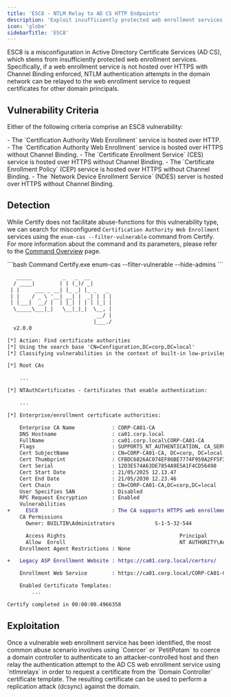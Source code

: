 ```yaml
---
title: 'ESC8 - NTLM Relay to AD CS HTTP Endpoints'
description: 'Exploit insufficiently protected web enrollment services by relaying NTLM authentication to AD CS HTTP endpoints'
icon: 'globe'
sidebarTitle: 'ESC8'
---
```


ESC8 is a misconfiguration in Active Directory Certificate Services (AD CS), which stems from insufficiently protected web enrollment services. Specifically, if a web enrollment service is not hosted over HTTPS with Channel Binding enforced, NTLM authentication attempts in the domain network can be relayed to the web enrollment service to request certificates for other domain principals.

## Vulnerability Criteria

Either of the following criteria comprise an ESC8 vulnerability:

<Accordion title="ESC8 Vulnerable Services">
- The `Certification Authority Web Enrollment` service is hosted over HTTP.
- The `Certification Authority Web Enrollment` service is hosted over HTTPS without Channel Binding.
- The `Certificate Enrollment Service` (CES) service is hosted over HTTPS without Channel Binding.
- The `Certificate Enrollment Policy` (CEP) service is hosted over HTTPS without Channel Binding.
- The `Network Device Enrollment Service` (NDES) server is hosted over HTTPS without Channel Binding.
</Accordion>

## Detection

While Certify does not facilitate abuse-functions for this vulnerability type, we can search for misconfigured `Certification Authority Web Enrollment` services using the `enum-cas --filter-vulnerable` command from Certify. For more information about the command and its parameters, please refer to the [Command Overview](./1-command-overview) page.

<CodeGroup>
```bash Command
Certify.exe enum-cas --filter-vulnerable --hide-admins
```

```diff Output
   _____          _   _  __
  / ____|        | | (_)/ _|
 | |     ___ _ __| |_ _| |_ _   _
 | |    / _ \ '__| __| |  _| | | |
 | |___|  __/ |  | |_| | | | |_| |
  \_____\___|_|   \__|_|_|  \__, |
                             __/ |
                            |___./
  v2.0.0

[*] Action: Find certificate authorities
[*] Using the search base 'CN=Configuration,DC=corp,DC=local'
[*] Classifying vulnerabilities in the context of built-in low-privileged domain groups.

[*] Root CAs

    ...

[*] NTAuthCertificates - Certificates that enable authentication:

    ...

[*] Enterprise/enrollment certificate authorities:

    Enterprise CA Name            : CORP-CA01-CA
    DNS Hostname                  : ca01.corp.local
    FullName                      : ca01.corp.local\CORP-CA01-CA
    Flags                         : SUPPORTS_NT_AUTHENTICATION, CA_SERVERTYPE_ADVANCED
    Cert SubjectName              : CN=CORP-CA01-CA, DC=corp, DC=local
    Cert Thumbprint               : CFBDC6826AC074EF86BE7774F959A2FF5F322DDC
    Cert Serial                   : 12D3E574A63DE7854A9E5A1F4CD56490
    Cert Start Date               : 21/05/2025 12.13.47
    Cert End Date                 : 21/05/2030 12.23.46
    Cert Chain                    : CN=CORP-CA01-CA,DC=corp,DC=local
    User Specifies SAN            : Disabled
    RPC Request Encryption        : Enabled
    Vulnerabilities
+     ESC8                        : The CA supports HTTPS web enrollment without channel binding.
    CA Permissions
      Owner: BUILTIN\Administrators             S-1-5-32-544

      Access Rights                                     Principal
      Allow  Enroll                                     NT AUTHORITY\Authenticated Users   S-1-5-11
    Enrollment Agent Restrictions : None

+   Legacy ASP Enrollment Website : https://ca01.corp.local/certsrv/

    Enrollment Web Service        : https://ca01.corp.local/CORP-CA01-CA_CES_Kerberos/service.svc

    Enabled Certificate Templates:
        ...

Certify completed in 00:00:00.4966358
```
</CodeGroup>

## Exploitation

<Info>
Once a vulnerable web enrollment service has been identified, the most common abuse scenario involves using `Coercer` or `PetitPotam` to coerce a domain controller to authenticate to an attacker-controlled host and then relay the authentication attempt to the AD CS web enrollment service using `ntlmrelayx` in order to request a certificate from the `Domain Controller` certificate template. The resulting certificate can be used to perform a replication attack (dcsync) against the domain.
</Info>